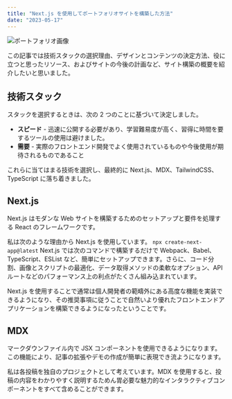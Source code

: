 ```yaml
---
title: "Next.js を使用してポートフォリオサイトを構築した方法"
date: "2023-05-17"
---
```


<Image alt="ポートフォリオ画像" src="/work-portfolio.png" width={640} height={360} priority />

この記事では技術スタックの選択理由、デザインとコンテンツの決定方法、役に立つと思ったリソース、およびサイトの今後の計画など、サイト構築の概要を紹介したいと思いました。

## 技術スタック

スタックを選択するときは、次の 2 つのことに基づいて決定しました。

- **スピード** - 迅速に公開する必要があり、学習難易度が高く、習得に時間を要するツールの使用は避けました。
- **需要** - 実際のフロントエンド開発でよく使用されているものや今後使用が期待されるものであること

これらに当てはまる技術を選択し、最終的に Next.js、MDX、TailwindCSS、TypeScript に落ち着きました。

## Next.js

Next.js はモダンな Web サイトを構築するためのセットアップと要件を処理する React のフレームワークです。

私は次のような理由から Next.js を使用しています。
`npx create-next-app@latest`
Next.js では次のコマンドで構築するだけで Webpack、Babel、TypeScript、ESList など、簡単にセットアップできます。さらに、コード分割、画像とスクリプトの最適化、データ取得メソッドの柔軟なオプション、API ルートなどのパフォーマンス上の利点がたくさん組み込まれています。

Next.js を使用することで通常は個人開発者の範疇外にある高度な機能を実装できるようになり、その推奨事項に従うことで自然いより優れたフロントエンドアプリケーションを構築できるようになったということです。

## MDX

マークダウンファイル内で JSX コンポーネントを使用できるようになります。この機能により、記事の拡張やデモの作成が簡単に表現でき流ようになります。

私は各投稿を独自のプロジェクトとして考えています。MDX を使用すると、投稿の内容をわかりやすく説明するためん胃必要な魅力的なインタラクティブコンポーネントをすべて含めることができます。
